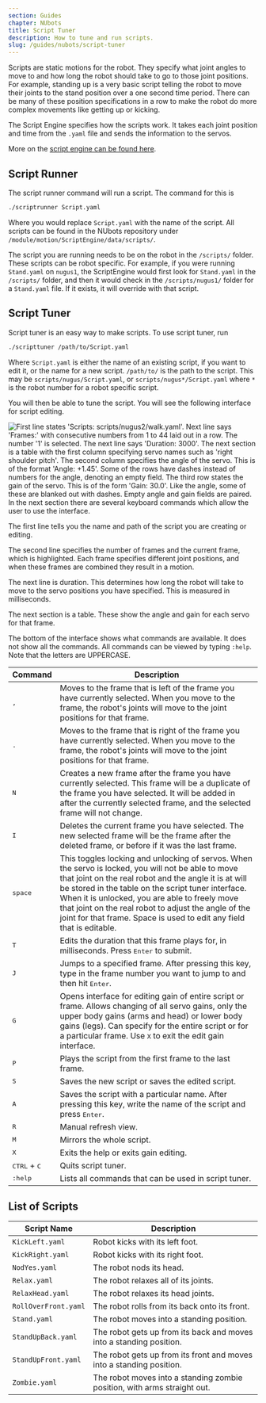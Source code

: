 ```yaml
---
section: Guides
chapter: NUbots
title: Script Tuner
description: How to tune and run scripts.
slug: /guides/nubots/script-tuner
---
```


Scripts are static motions for the robot. They specify what joint angles to move to and how long the robot should take to go to those joint positions. For example, standing up is a very basic script telling the robot to move their joints to the stand position over a one second time period. There can be many of these position specifications in a row to make the robot do more complex movements like getting up or kicking.

The Script Engine specifies how the scripts work. It takes each joint position and time from the `.yaml` file and sends the information to the servos.

More on the [script engine can be found here](/system/nubots/script-engine).

## Script Runner

The script runner command will run a script. The command for this is

```bash
./scriptrunner Script.yaml
```

Where you would replace `Script.yaml` with the name of the script. All scripts can be found in the NUbots repository under `/module/motion/ScriptEngine/data/scripts/`.

The script you are running needs to be on the robot in the `/scripts/` folder. These scripts can be robot specific. For example, if you were running `Stand.yaml` on `nugus1`, the ScriptEngine would first look for `Stand.yaml` in the `/scripts/` folder, and then it would check in the `/scripts/nugus1/` folder for a `Stand.yaml` file. If it exists, it will override with that script.

## Script Tuner

Script tuner is an easy way to make scripts. To use script tuner, run

```bash
./scripttuner /path/to/Script.yaml
```

Where `Script.yaml` is either the name of an existing script, if you want to edit it, or the name for a new script. `/path/to/` is the path to the script. This may be `scripts/nugus/Script.yaml`, or `scripts/nugus*/Script.yaml` where `*` is the robot number for a robot specific script.

You will then be able to tune the script. You will see the following interface for script editing.

![First line states 'Scripts: scripts/nugus2/walk.yaml'. Next line says 'Frames:' with consecutive numbers from 1 to 44 laid out in a row. The number '1' is selected. The next line says 'Duration: 3000'. The next section is a table with the first column specifying servo names such as 'right shoulder pitch'. The second column specifies the angle of the servo. This is of the format 'Angle: +1.45'. Some of the rows have dashes instead of numbers for the angle, denoting an empty field. The third row states the gain of the servo. This is of the form 'Gain: 30.0'. Like the angle, some of these are blanked out with dashes. Empty angle and gain fields are paired. In the next section there are several keyboard commands which allow the user to use the interface.](../../../images/scripttuner.png)

The first line tells you the name and path of the script you are creating or editing.

The second line specifies the number of frames and the current frame, which is highlighted. Each frame specifies different joint positions, and when these frames are combined they result in a motion.

The next line is duration. This determines how long the robot will take to move to the servo positions you have specified. This is measured in milliseconds.

The next section is a table. These show the angle and gain for each servo for that frame.

The bottom of the interface shows what commands are available. It does not show all the commands. All commands can be viewed by typing `:help`. Note that the letters are UPPERCASE.

| Command                        | Description                                                                                                                                                                                                                                                                                                                                                                                          |
| ------------------------------ | ---------------------------------------------------------------------------------------------------------------------------------------------------------------------------------------------------------------------------------------------------------------------------------------------------------------------------------------------------------------------------------------------------- |
| <kbd>,</kbd>                   | Moves to the frame that is left of the frame you have currently selected. When you move to the frame, the robot's joints will move to the joint positions for that frame.                                                                                                                                                                                                                            |
| <kbd>.</kbd>                   | Moves to the frame that is right of the frame you have currently selected. When you move to the frame, the robot's joints will move to the joint positions for that frame.                                                                                                                                                                                                                           |
| <kbd>N</kbd>                   | Creates a new frame after the frame you have currently selected. This frame will be a duplicate of the frame you have selected. It will be added in after the currently selected frame, and the selected frame will not change.                                                                                                                                                                      |
| <kbd>I</kbd>                   | Deletes the current frame you have selected. The new selected frame will be the frame after the deleted frame, or before if it was the last frame.                                                                                                                                                                                                                                                   |
| <kbd>space</kbd>               | This toggles locking and unlocking of servos. When the servo is locked, you will not be able to move that joint on the real robot and the angle it is at will be stored in the table on the script tuner interface. When it is unlocked, you are able to freely move that joint on the real robot to adjust the angle of the joint for that frame. Space is used to edit any field that is editable. |
| <kbd>T</kbd>                   | Edits the duration that this frame plays for, in milliseconds. Press <kbd>Enter</kbd> to submit.                                                                                                                                                                                                                                                                                                     |
| <kbd>J</kbd>                   | Jumps to a specified frame. After pressing this key, type in the frame number you want to jump to and then hit <kbd>Enter</kbd>.                                                                                                                                                                                                                                                                     |
| <kbd>G</kbd>                   | Opens interface for editing gain of entire script or frame. Allows changing of all servo gains, only the upper body gains (arms and head) or lower body gains (legs). Can specify for the entire script or for a particular frame. Use <kbd>X</kbd> to exit the edit gain interface.                                                                                                                 |
| <kbd>P</kbd>                   | Plays the script from the first frame to the last frame.                                                                                                                                                                                                                                                                                                                                             |
| <kbd>S</kbd>                   | Saves the new script or saves the edited script.                                                                                                                                                                                                                                                                                                                                                     |
| <kbd>A</kbd>                   | Saves the script with a particular name. After pressing this key, write the name of the script and press <kbd>Enter</kbd>.                                                                                                                                                                                                                                                                           |
| <kbd>R</kbd>                   | Manual refresh view.                                                                                                                                                                                                                                                                                                                                                                                 |
| <kbd>M</kbd>                   | Mirrors the whole script.                                                                                                                                                                                                                                                                                                                                                                            |
| <kbd>X</kbd>                   | Exits the help or exits gain editing.                                                                                                                                                                                                                                                                                                                                                                |
| <kbd>CTRL</kbd> + <kbd>C</kbd> | Quits script tuner.                                                                                                                                                                                                                                                                                                                                                                                  |
| <kbd>:help</kbd>               | Lists all commands that can be used in script tuner.                                                                                                                                                                                                                                                                                                                                                 |

## List of Scripts

| Script Name          | Description                                                              |
| -------------------- | ------------------------------------------------------------------------ |
| `KickLeft.yaml`      | Robot kicks with its left foot.                                          |
| `KickRight.yaml`     | Robot kicks with its right foot.                                         |
| `NodYes.yaml`        | The robot nods its head.                                                 |
| `Relax.yaml`         | The robot relaxes all of its joints.                                     |
| `RelaxHead.yaml`     | The robot relaxes its head joints.                                       |
| `RollOverFront.yaml` | The robot rolls from its back onto its front.                            |
| `Stand.yaml`         | The robot moves into a standing position.                                |
| `StandUpBack.yaml`   | The robot gets up from its back and moves into a standing position.      |
| `StandUpFront.yaml`  | The robot gets up from its front and moves into a standing position.     |
| `Zombie.yaml`        | The robot moves into a standing zombie position, with arms straight out. |
